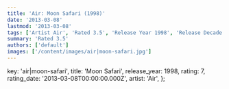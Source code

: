 ```yaml
---
title: 'Air: Moon Safari (1998)'
date: '2013-03-08'
lastmod: '2013-03-08'
tags: ['Artist Air', 'Rated 3.5', 'Release Year 1998', 'Release Decade 1990']
summary: 'Rated 3.5'
authors: ['default']
images: ['/content/images/air|moon-safari.jpg']
---
```


  key: 'air|moon-safari',
  title: 'Moon Safari',
  release_year: 1998,
  rating: 7,
  rating_date: '2013-03-08T00:00:00.000Z',
  artist: 'Air',
};

<MusicRating data={data} />
